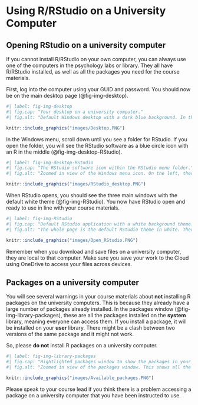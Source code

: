 # Using R/RStudio on a University Computer {#sec-library-computer}

## Opening RStudio on a university computer

If you cannot install R/RStudio on your own computer, you can always use one of the computers in the psychology labs or library. They all have R/RStudio installed, as well as all the packages you need for the course materials. 

First, log into the computer using your GUID and password. You should now be on the main desktop page (@fig-img-desktop). 

```r
#| label: fig-img-desktop
#| fig.cap: "Your desktop on a university computer."
#| fig.alt: "Default Windows desktop with a dark blue background. In the middle is the University of Glasgow logo." 

knitr::include_graphics("images/Desktop.PNG")

```

In the Windows menu, scroll down until you see a folder for RStudio. If you open the folder, you will see the RStudio software as a blue circle icon with an R in the middle (@fig-img-desktop-RStudio).

```r
#| label: fig-img-desktop-RStudio
#| fig.cap: "The RStudio software icon within the RStudio menu folder."
#| fig.alt: "Zoomed in view of the Windows menu icon. On the left, there is a list of software in the menu. The RStudio folder is open and the RStudio icon is highlighted." 

knitr::include_graphics("images/RStudio_desktop.PNG")

```


When RStudio opens, you should see the three main windows with the default white theme (@fig-img-RStudio). You now have RStudio open and ready to use in line with your course materials. 

```r
#| label: fig-img-RStudio
#| fig.cap: "Default RStudio application with a white background theme."
#| fig.alt: "The whole page is the default RStudio theme in white. There are three windows for the console, environment, and files." 

knitr::include_graphics("images/Open_RStudio.PNG")

```

::: {.callout-warning}
Remember when you download and save files on a university computer, they are local to that computer. Make sure you save your work to the Cloud using OneDrive to access your files across devices.  
:::

## Packages on a university computer

You will see several warnings in your course materials about **not** installing R packages on the university computers. This is because they already have a large number of packages already installed. In the packages window (@fig-img-library-packages), these are all the packages installed on the **system** library, meaning everyone can access them. If you install a package, it will be installed on your **user** library. There might be a clash between two versions of the same package and it might not work. 

So, please **do not** install R packages on a university computer. 

```r
#| label: fig-img-library-packages
#| fig.cap: "Hightlighted packages window to show the packages in your system library."
#| fig.alt: "Zoomed in view of the packages window. This shows all the packages in the system library and this section is highlighted with a red rectangle for emphasis." 

knitr::include_graphics("images/Available_packages.PNG")

```

Please speak to your course lead if you think there is a problem accessing a package on a university computer that you have been instructed to use. 
